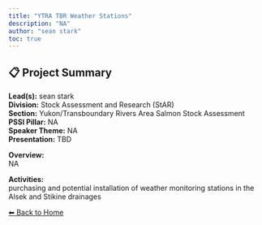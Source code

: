 ```yaml
---
title: "YTRA TBR Weather Stations"
description: "NA"
author: "sean stark"
toc: true
---
```


## 📋 Project Summary

**Lead(s):** sean stark  
**Division:** Stock Assessment and Research (StAR)  
**Section:** Yukon/Transboundary Rivers Area Salmon Stock Assessment  
**PSSI Pillar:** NA  
**Speaker Theme:** NA  
**Presentation:** TBD  

**Overview:**  
NA   

**Activities:**  
purchasing and potential installation of weather monitoring stations in the Alsek and Stikine drainages

[⬅ Back to Home](../index.qmd)
